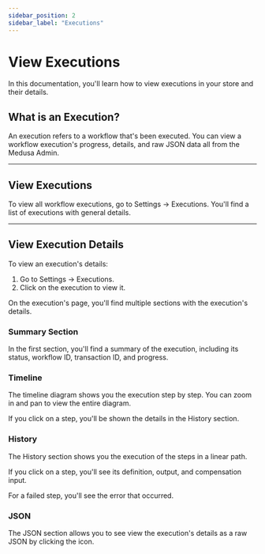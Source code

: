 ```yaml
---
sidebar_position: 2
sidebar_label: "Executions"
---
```



# View Executions

In this documentation, you'll learn how to view executions in your store and their details.

## What is an Execution?

An execution refers to a workflow that's been executed. You can view a workflow execution's progress, details, and raw JSON data all from the Medusa Admin.

---

## View Executions

To view all workflow executions, go to Settings → Executions. You'll find a list of executions with general details.

---

## View Execution Details

To view an execution's details:

1. Go to Settings → Executions.
2. Click on the execution to view it.

On the execution's page, you'll find multiple sections with the execution's details.

### Summary Section

In the first section, you'll find a summary of the execution, including its status, workflow ID, transaction ID, and progress.

### Timeline

The timeline diagram shows you the execution step by step. You can zoom in and pan to view the entire diagram.

If you click on a step, you'll be shown the details in the History section.

### History

The History section shows you the execution of the steps in a linear path.

If you click on a step, you'll see its definition, output, and compensation input.

For a failed step, you'll see the error that occurred.

### JSON

The JSON section allows you to see view the execution's details as a raw JSON by clicking the <InlineIcon Icon={ArrowsPointingOut} alt="expand" /> icon.
